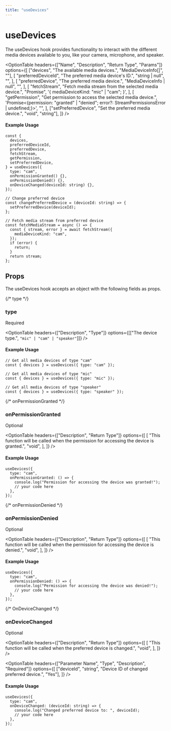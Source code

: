 ```yaml
---
title: "useDevices"
---
```



# useDevices

The useDevices hook provides functionality to interact with the different media devices available to you, like your camera, microphone, and speaker.

<OptionTable
  headers={["Name", "Description", "Return Type", "Params"]}
  options={[
    ["devices", "The available media devices.", "MediaDeviceInfo[]", ""],
    [
      "preferredDeviceId",
      "The preferred media device's ID.",
      "string | null",
      "",
    ],
    [
      "preferredDevice",
      "The preferred media device.",
      "MediaDeviceInfo | null",
      "",
    ],
    [
      "fetchStream",
      "Fetch media stream from the selected media device.",
      "Promise<FetchStreamResponse>",
      '{ mediaDeviceKind: "mic" | "cam"; }',
    ],
    [
      "getPermission",
      "Get permission to access the selected media device.",
      'Promise<{permission: "granted" | "denied"; error?: StreamPermissionsError | undefined;}>',
      "",
    ],
    ["setPreferredDevice", "Set the preferred media device.", "void", "string"],
  ]}
/>

#### Example Usage

```tsx
const {
  devices,
  preferredDeviceId,
  preferredDevice,
  fetchStream,
  getPermission,
  setPreferredDevice,
} = useDevices({
  type: "cam",
  onPermissionGranted() {},
  onPermissionDenied() {},
  onDeviceChanged(deviceId: string) {},
});

// Change preferred device
const changePreferredDevice = (deviceId: string) => {
  setPreferredDevice(deviceId);
};

// Fetch media stream from preferred device
const fetchMediaStream = async () => {
  const { stream, error } = await fetchStream({
    mediaDeviceKind: "cam",
  });
  if (error) {
    return;
  }
  return stream;
};
```

## Props

The useDevices hook accepts an object with the following fields as props.

{/* type */}

### <span className="font-mono font-semibold">type</span>

<div className="w-20 mt-4">
  <Pill>Required</Pill>
</div>

<OptionTable
  headers={["Description", "Type"]}
  options={[["The device type.", `"mic" | "cam" | "speaker"`]]}
/>

#### Example Usage

```tsx
// Get all media devices of type "cam"
const { devices } = useDevices({ type: "cam" });

// Get all media devices of type "mic"
const { devices } = useDevices({ type: "mic" });

// Get all media devices of type "speaker"
const { devices } = useDevices({ type: "speaker" });
```

{/* onPermissionGranted */}

### <span className="font-mono font-semibold">onPermissionGranted</span>

<div className="w-20 mt-4">
  <Pill>Optional</Pill>
</div>

<OptionTable
  headers={["Description", "Return Type"]}
  options={[
    [
      "This function will be called when the permission for accessing the device is granted.",
      "void",
    ],
  ]}
/>

#### Example Usage

```tsx
useDevices({
  type: "cam",
  onPermissionGranted: () => {
    console.log("Permission for accessing the device was granted!");
    // your code here
  },
});
```

{/* onPermissionDenied */}

### <span className="font-mono font-semibold">onPermissionDenied</span>

<div className="w-20 mt-4">
  <Pill>Optional</Pill>
</div>

<OptionTable
  headers={["Description", "Return Type"]}
  options={[
    [
      "This function will be called when the permission for accessing the device is denied.",
      "void",
    ],
  ]}
/>

#### Example Usage

```tsx
useDevices({
  type: "cam",
  onPermissionDenied: () => {
    console.log("Permission for accessing the device was denied!");
    // your code here
  },
});
```

{/* OnDeviceChanged */}

### <span className="font-mono font-semibold">onDeviceChanged</span>

<div className="w-20 mt-4">
  <Pill>Optional</Pill>
</div>

<OptionTable
  headers={["Description", "Return Type"]}
  options={[
    [
      "This function will be called when the preferred device is changed.",
      "void",
    ],
  ]}
/>

<OptionTable
  headers={["Parameter Name", "Type", "Description", "Required"]}
  options={[
    ["deviceId", "string", "Device ID of changed preferred device.", "Yes"],
  ]}
/>

#### Example Usage

```tsx
useDevices({
  type: "cam",
  onDeviceChanged: (deviceId: string) => {
    console.log("Changed preferred device to: ", deviceId);
    // your code here
  },
});
```
